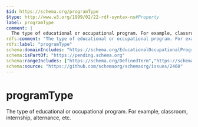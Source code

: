 ```yaml
---
$id: https://schema.org/programType
$type: http://www.w3.org/1999/02/22-rdf-syntax-ns#Property
label: programType
comment: |
  The type of educational or occupational program. For example, classroom, internship, alternance, etc.
rdfs:comment: "The type of educational or occupational program. For example, classroom, internship, alternance, etc."
rdfs:label: "programType"
schema:domainIncludes: "https://schema.org/EducationalOccupationalProgram"
schema:isPartOf: "https://pending.schema.org"
schema:rangeIncludes: ["https://schema.org/DefinedTerm","https://schema.org/Text"]
schema:source: "https://github.com/schemaorg/schemaorg/issues/2460"
---
```


# programType

The type of educational or occupational program. For example, classroom, internship, alternance, etc.

